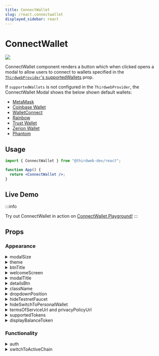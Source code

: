 ```yaml
---
title: ConnectWallet
slug: /react.connectwallet
displayed_sidebar: react
---
```



# ConnectWallet

<div style={{
  display: 'flex',
  justifyContent: 'center',
  marginBottom: '40px',
}}>
<img
  src="/assets/connect-wallet/connect-wallet-hero.webp"
  style={{
    maxWidth: "600px",
}}
/>

</div>

ConnectWallet component renders a button which when clicked opens a modal to allow users to connect to wallets specified in the [`ThirdwebProvider`'s supportedWallets](/react/react.thirdwebprovider#supportedWallets) prop.

If `supportedWallets` is not configured in the `ThirdwebProvider`, the ConnectWallet Modal shows the below shown default wallets:

- [MetaMask](/react/react.metamaskwallet)
- [Coinbase Wallet](/react/react.coinbasewallet)
- [WalletConnect](/react/react.walletconnect)
- [Rainbow](/react/react.rainbowWallet)
- [Trust Wallet](/react/react.trustWallet)
- [Zerion Wallet](/react/react.zerion)
- [Phantom](/react/react.phantom)

## Usage

```jsx
import { ConnectWallet } from "@thirdweb-dev/react";

function App() {
  return <ConnectWallet />;
}
```

## Live Demo

:::info

Try out ConnectWallet in action on [ConnectWallet Playground!](https://thirdweb.com/dashboard/wallets/connect)
:::

## Props

### Appearance

<details id='modalSize' >
  <summary> modalSize </summary>
  <div>

ConnectWallet component's Modal has two size variants - "wide" and "compact"

The default is `"wide"` for desktop and `"compact"` for mobile devices

Note that it is always `"compact"` on mobile even if you set it as `"wide"` because of size constraints on mobile devices.

<br />

#### Wide

The wide modal shows a Welcome Screen on the right side of the Modal which is fully customize via the `welcomeScreen` prop.

```tsx
<ConnecWallet modalSize="wide" />
```

<img src="/assets/connect-wallet/connect-wallet-dark-wide.png" />

<br />
<br />

#### Compact

```tsx
<ConnecWallet modalSize="compact" />
```

<img src="/assets/connect-wallet/connect-wallet-dark-compact.png" />

  </div>
</details>

<details id='theme'>
  <summary> theme </summary>
  <div>

Set the theme to either `"light"` or `"dark"` or pass a custom theme object to completely customize the look and feel of the ConnectWallet Modal.

The default is `"dark"`

```jsx
<ConnectWallet theme="dark" />
```

<br />

#### Create a custom theme

Instead of passing an object along with all the required colors, you can use the `darkTheme` or `lightTheme` functions to use light / dark theme as base and override just the parts you want to change.

```tsx
import { darkTheme, lightTheme } from "@thirdweb-dev/react";

const customDarkTheme = darkTheme({
  fontFamily: "Inter, sans-serif",
  colors: {
    modalBg: "#000000",
    accentText: "red",
    // ... etc
  },
});

<ConnectWallet theme={customDarkTheme} />;
```

</div>
</details>

<details id='btnTitle'>
  <summary> btnTitle </summary>
  <div>

Change the text on button when the ConnectWallet button is in the disconnected state.

The default is `"Connect Wallet"`

```tsx
<ConnectWallet btnTitle="Login" />
```

  </div>
</details>

<details id='welcomeScreen'>
  <summary> welcomeScreen </summary>
  <div>

This prop is only applicable when `modalSize` prop is set to `"wide"`. On "wide" Modal size, a welcome screen is shown on the right side of the modal.

This screen can be customized in two ways

<br />

#### Customize Metadata and Image

```tsx
<ConnectWallet
  welcomeScreen={{
    title: "Your Title",
    subtitle: "Your Subtitle",
    img: {
      src: "https://...",
      width: 300,
      height: 50,
    },
  }}
/>
```

<br />

#### Render Custom Component

```tsx
<ConnectWallet
  welcomeScreen={() => {
    return <YourComponent />;
  }}
/>
```

  </div>
</details>

<details id='modalTitle'>
  <summary> modalTitle </summary>
  <div>

Change the title of ConnectWallet Modal

The default is `"Connect"`

```jsx
<ConnectWallet modalTitle="Login" />
```

  </div>
</details>

<details id='detailsBtn'>
  <summary> detailsBtn </summary>
  <div>

Render a custom button to display connected wallet details instead of the default one

```jsx
<ConnectWallet
  detailsBtn={() => {
    return <button> .... </button>;
  }}
/>
```

  </div>
</details>

<details id='className'>
  <summary> className </summary>

  <div>

This class is applied to the ConnectWallet button ( not the modal ). Using this className, you can further customize the button's styles using custom CSS.

For some CSS properties, you may need to use the
[`!important`](https://developer.mozilla.org/en-US/docs/Web/CSS/Specificity#the_!important_exception)
to override the default styles

```jsx
<ConnectWallet className="my-custom-class" />
```

  </div>
</details>

<details id='dropdownPosition'>
  <summary> dropdownPosition </summary>
  <div>

When user connects the wallet using ConnectWallet Modal, a "Details Button" is rendered. Clicking on this button opens a dropdown which opens in a certain direction relative to the Details button.

`dropdownPosition` prop allows you to customize the direction the dropdown should open relative to the Details button

```jsx
<ConnectWallet
  dropdownPosition={{
    side: "bottom", //  "top" | "bottom" | "left" | "right";
    align: "end", // "start" | "center" | "end";
  }}
/>
```

<img src="/assets/connect-wallet/connect-wallet-details-open-dark.png" />

  </div>
</details>

<details id='hideTestnetFaucet'>
  <summary> hideTestnetFaucet </summary>
  <div>

Hide the "Request Testnet funds" link in ConnectWallet dropdown which is shown when user is connected to a testnet.

Default is `false`

```jsx
<ConnectWallet hideTestnetFaucet={false} />
```

<img src="/assets/connect-wallet/details-open-faucet-dark.png" />

  </div>
</details>

<details id='hideSwitchToPersonalWallet'>
  <summary> hideSwitchToPersonalWallet </summary>
  <div>

Hide the "Switch to Personal wallet" option in the wallet modal which is shown when wallet is connected to either Smart Wallet or Safe

Default is `false`

```jsx
<ConnectWallet hideSwitchToPersonalWallet={true} />
```

  </div>
</details>

<details id='terms-of-service'>
  <summary> termsOfServiceUrl and privacyPolicyUrl </summary>
  <div>

You can show a "Terms of Service" and/or "Privacy Policy" link in the ConnectWallet Modal by passing the `termsOfServiceUrl` and/or `privacyPolicyUrl` props

```tsx
<ConnectWallet
  termsOfServiceUrl="https://...."
  privacyPolicyUrl="https://...."
/>
```

<img src="/assets/connect-wallet/tos-privacy-links-dark.png" />

  </div>
</details>

<details id='supportedTokens'>
  <summary> supportedTokens </summary>
  <div>

Customize the tokens shown in the "Send Funds" screen for various networks.

By default, The "Send Funds" screen shows a few popular tokens for default chains and the native token. For other chains it only shows the native token.

<img src="/assets/wallets/select-token-dark.png" />

<br />
<br />

`supportedTokens` prop allows you to customize this list as shown below.

```tsx
import { Base } from "@thirdweb-dev/chains";

// Show "Dai Stablecoin" when connected to the "Base" mainnet
<ConnectWallet
  supportedTokens={{
    // use chain id of the network as key and pass an array of tokens to show
    // you can directly pass the number or import the chain object from @thirdweb-dev/chains to get the chain id
    [Base.chainId]: [
      {
        address: "0x50c5725949A6F0c72E6C4a641F24049A917DB0Cb", // token contract address
        name: "Dai Stablecoin",
        symbol: "DAI",
        icon: "https://assets.coingecko.com/coins/images/9956/small/Badge_Dai.png?1687143508",
      },
    ],
  }}
/>;
```

<img src="/assets/connect-wallet/custom-token-list-dark.png" />

</div>
</details>

<details id='displayBalanceToken'>
  <summary> displayBalanceToken </summary>
  <div>

Display the balance of a token instead of the native token in ConnectWallet details button.

```tsx
import { Base } from "@thirdweb-dev/chains";

// show Wrapped BTC balance when connected to Ethereum mainnet
// Show Dai Stablecoin balance when connected to the Base mainnet

<ConnectWallet
  //  pass an object with chain id as key and token address as value
  displayBalanceToken={{
    // 1 is chain id of Ethereum mainnet
    1: "0x2260FAC5E5542a773Aa44fBCfeDf7C193bc2C599", // contract address of Wrapped BTC token

    // you can also import the chain object from @thirdweb-dev/chains to get the chain id
    [Base.chainId]: "0x50c5725949A6F0c72E6C4a641F24049A917DB0Cb", // contract address of Dai Stablecoin token
  }}
/>;
```

<div style={{
  display: "flex",
  justifyContent: "center",
}}>
<img
  src="/assets/wallets/balance-btc-dark.png"
  width="600"
/>

</div>

  </div>
</details>

### Functionality

<details id="auth">
  <summary> auth </summary>
  <div>

Enforce that users must sign in with their wallet using [auth](/auth) after connecting their wallet.

Requires the [`authConfig`](/react/react.thirdwebprovider#authconfig) prop to be set on the [`ThirdWebProvider`](/react/react.thirdwebprovider) component.

```jsx
<ConnectWallet
  auth={{
    loginOptional: false,
    onLogin(token) {
      console.log("user logged in", token);
    },
    onLogout() {
      console.log("user logged out");
    },
  }}
/>
```

  </div>
</details>

<details id="switchToActiveChain">
  <summary> switchToActiveChain </summary>
  <div>

Specify whether to show a "Switch Network" button after the wallet is connected and it is not connected to the [activeChain](/react/react.thirdwebprovider#activechain-recommended) set in [ThirdwebProvider](react/react.thirdwebprovider) to encourage the user to switch to the correct network in their wallet.

[activeChain](/react/react.thirdwebprovider#activechain-recommended) must be explicitly set in [ThirdwebProvider](react/react.thirdwebprovider) for this to work.

default is `false`.

```jsx
<ConnectWallet switchToActiveChain={true} />
```

  </div>
</details>
